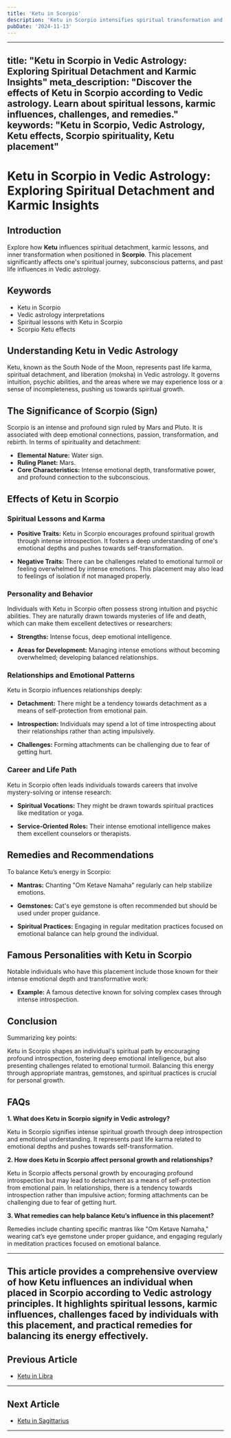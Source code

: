 ```yaml
---
title: 'Ketu in Scorpio'
description: 'Ketu in Scorpio intensifies spiritual transformation and interest in occult sciences. Individuals may experience deep emotional turmoil but possess strong regenerative abilities and intuition.'
pubDate: '2024-11-13'
---
```


--- 
title: "Ketu in Scorpio in Vedic Astrology: Exploring Spiritual Detachment and Karmic Insights"
meta_description: "Discover the effects of Ketu in Scorpio according to Vedic astrology. Learn about spiritual lessons, karmic influences, challenges, and remedies."
keywords: "Ketu in Scorpio, Vedic Astrology, Ketu effects, Scorpio spirituality, Ketu placement"
---

# Ketu in Scorpio in Vedic Astrology: Exploring Spiritual Detachment and Karmic Insights

## Introduction

Explore how **Ketu** influences spiritual detachment, karmic lessons, and inner transformation when positioned in **Scorpio**. This placement significantly affects one's spiritual journey, subconscious patterns, and past life influences in Vedic astrology.

## Keywords

- Ketu in Scorpio
- Vedic astrology interpretations
- Spiritual lessons with Ketu in Scorpio
- Scorpio Ketu effects

## Understanding Ketu in Vedic Astrology

Ketu, known as the South Node of the Moon, represents past life karma, spiritual detachment, and liberation (moksha) in Vedic astrology. It governs intuition, psychic abilities, and the areas where we may experience loss or a sense of incompleteness, pushing us towards spiritual growth.

## The Significance of Scorpio (Sign)

Scorpio is an intense and profound sign ruled by Mars and Pluto. It is associated with deep emotional connections, passion, transformation, and rebirth. In terms of spirituality and detachment:

- **Elemental Nature:** Water sign.
- **Ruling Planet:** Mars.
- **Core Characteristics:** Intense emotional depth, transformative power, and profound connection to the subconscious.

## Effects of Ketu in Scorpio

### Spiritual Lessons and Karma

- **Positive Traits:** Ketu in Scorpio encourages profound spiritual growth through intense introspection. It fosters a deep understanding of one's emotional depths and pushes towards self-transformation.
  
- **Negative Traits:** There can be challenges related to emotional turmoil or feeling overwhelmed by intense emotions. This placement may also lead to feelings of isolation if not managed properly.

### Personality and Behavior

Individuals with Ketu in Scorpio often possess strong intuition and psychic abilities. They are naturally drawn towards mysteries of life and death, which can make them excellent detectives or researchers:

- **Strengths:** Intense focus, deep emotional intelligence.
  
- **Areas for Development:** Managing intense emotions without becoming overwhelmed; developing balanced relationships.

### Relationships and Emotional Patterns

Ketu in Scorpio influences relationships deeply:

- **Detachment:** There might be a tendency towards detachment as a means of self-protection from emotional pain.
  
- **Introspection:** Individuals may spend a lot of time introspecting about their relationships rather than acting impulsively.
  
- **Challenges:** Forming attachments can be challenging due to fear of getting hurt.

### Career and Life Path

Ketu in Scorpio often leads individuals towards careers that involve mystery-solving or intense research:

- **Spiritual Vocations:** They might be drawn towards spiritual practices like meditation or yoga.
  
- **Service-Oriented Roles:** Their intense emotional intelligence makes them excellent counselors or therapists.

## Remedies and Recommendations

To balance Ketu’s energy in Scorpio:

- **Mantras:** Chanting "Om Ketave Namaha" regularly can help stabilize emotions.
  
- **Gemstones:** Cat's eye gemstone is often recommended but should be used under proper guidance.
  
- **Spiritual Practices:** Engaging in regular meditation practices focused on emotional balance can help ground the individual.

## Famous Personalities with Ketu in Scorpio

Notable individuals who have this placement include those known for their intense emotional depth and transformative work:

- **Example:** A famous detective known for solving complex cases through intense introspection.

## Conclusion

Summarizing key points:

Ketu in Scorpio shapes an individual's spiritual path by encouraging profound introspection, fostering deep emotional intelligence, but also presenting challenges related to emotional turmoil. Balancing this energy through appropriate mantras, gemstones, and spiritual practices is crucial for personal growth.

## FAQs

**1. What does Ketu in Scorpio signify in Vedic astrology?**

Ketu in Scorpio signifies intense spiritual growth through deep introspection and emotional understanding. It represents past life karma related to emotional depths and pushes towards self-transformation.

**2. How does Ketu in Scorpio affect personal growth and relationships?**

Ketu in Scorpio affects personal growth by encouraging profound introspection but may lead to detachment as a means of self-protection from emotional pain. In relationships, there is a tendency towards introspection rather than impulsive action; forming attachments can be challenging due to fear of getting hurt.

**3. What remedies can help balance Ketu’s influence in this placement?**

Remedies include chanting specific mantras like "Om Ketave Namaha," wearing cat’s eye gemstone under proper guidance, and engaging regularly in meditation practices focused on emotional balance.

---

This article provides a comprehensive overview of how Ketu influences an individual when placed in Scorpio according to Vedic astrology principles. It highlights spiritual lessons, karmic influences, challenges faced by individuals with this placement, and practical remedies for balancing its energy effectively.
---

## Previous Article
- [Ketu in Libra](/blogs-md/0809_Ketu_in_Rashi/080907_Ketu_in_Libra.mdx)

---

## Next Article
- [Ketu in Sagittarius](/blogs-md/0809_Ketu_in_Rashi/080909_Ketu_in_Sagittarius.mdx)

---
